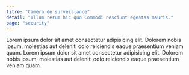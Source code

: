 ```yaml
---
titre: "Caméra de surveillance"
detail: "Illum rerum hic quo Commodi nesciunt egestas mauris."
page: "security"
---
```


Lorem ipsum dolor sit amet consectetur adipisicing elit. Dolorem nobis ipsum, molestias aut deleniti odio reiciendis eaque praesentium veniam quam.
Lorem ipsum dolor sit amet consectetur adipisicing elit. Dolorem nobis ipsum, molestias aut deleniti odio reiciendis eaque praesentium veniam quam.